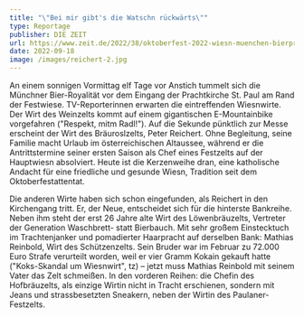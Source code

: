 ```yaml
---
title: "\"Bei mir gibt's die Watschn rückwärts\""
type: Reportage
publisher: DIE ZEIT
url: https://www.zeit.de/2022/38/oktoberfest-2022-wiesn-muenchen-bierprobe
date: 2022-09-18
image: /images/reichert-2.jpg
---
```

An einem sonnigen Vormittag elf Tage vor Anstich tummelt sich die Münchner Bier-Royalität vor dem Eingang der Prachtkirche St. Paul am Rand der Festwiese. TV-Reporterinnen erwarten die eintreffenden Wiesnwirte. Der Wirt des Weinzelts kommt auf einem gigantischen E-Mountainbike vorgefahren ("Respekt, mitm Radl!"). Auf die Sekunde pünktlich zur Messe erscheint der Wirt des Bräuroslzelts, Peter Reichert. Ohne Begleitung, seine Familie macht Urlaub im österreichischen Altaussee, während er die Antrittstermine seiner ersten Saison als Chef eines Festzelts auf der Hauptwiesn absolviert. Heute ist die Kerzenweihe dran, eine katholische Andacht für eine friedliche und gesunde Wiesn, Tradition seit dem Oktoberfestattentat.

Die anderen Wirte haben sich schon eingefunden, als Reichert in den Kirchengang tritt. Er, der Neue, entscheidet sich für die hinterste Bankreihe. Neben ihm steht der erst 26 Jahre alte Wirt des Löwenbräuzelts, Vertreter der Generation Waschbrett- statt Bierbauch. Mit sehr großem Einstecktuch im Trachtenjanker und pomadierter Haarpracht auf derselben Bank: Mathias Reinbold, Wirt des Schützenzelts. Sein Bruder war im Februar zu 72.000 Euro Strafe verurteilt worden, weil er vier Gramm Kokain gekauft hatte ("Koks-Skandal um Wiesnwirt", tz) – jetzt muss Mathias Reinbold mit seinem Vater das Zelt schmeißen. In den vorderen Reihen: die Chefin des Hofbräuzelts, als einzige Wirtin nicht in Tracht erschienen, sondern mit Jeans und strassbesetzten Sneakern, neben der Wirtin des Paulaner-Festzelts.